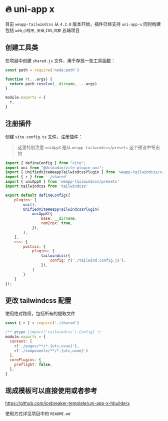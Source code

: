 # 🔥 uni-app x

目前 `weapp-tailwindcss` 从 `4.2.0` 版本开始，插件已经支持 `uni-app-x` 同时构建包括 `web`,`小程序`, `安卓`,`IOS`,`鸿蒙` 五端项目

## 创建工具类

在项目中创建 `shared.js` 文件，用于存放一些工具函数：

```js title="shared.js"
const path = require('node:path')

function r(...args) {
  return path.resolve(__dirname, ...args)
}

module.exports = {
  r,
}
```

## 注册插件

创建 `vite.config.ts` 文件，注册插件：

> 这里特别注意 `uniAppX` 是从 `weapp-tailwindcss/presets` 这个预设中导出的

```js title="vite.config.[jt]s"
import { defineConfig } from "vite";
import uni from "@dcloudio/vite-plugin-uni";
import { UnifiedViteWeappTailwindcssPlugin } from 'weapp-tailwindcss/vite'
import { r } from './shared'
import { uniAppX } from 'weapp-tailwindcss/presets'
import tailwindcss from 'tailwindcss'

export default defineConfig({
    plugins: [
        uni(),
        UnifiedViteWeappTailwindcssPlugin(
            uniAppX({
                base: __dirname,
                rem2rpx: true,
            }),
        ),
    ],
    css: {
        postcss: {
            plugins: [
                tailwindcss({
                    config: r('./tailwind.config.js'),
                }),
            ]
        }
    }
});
```

## 更改 tailwindcss 配置

使用绝对路径，包括所有的提取文件

```js title="tailwind.config.js"
const { r } = require('./shared')

/** @type {import('tailwindcss').Config} */
module.exports = {
  content: [
    r('./pages/**/*.{uts,uvue}'),
    r('./components/**/*.{uts,uvue}') 
  ],
  corePlugins: {
    preflight: false,
  },
}

```

## 现成模板可以直接使用或者参考

https://github.com/icebreaker-template/uni-app-x-hbuilderx

使用方式详见项目中的 `README.md`
